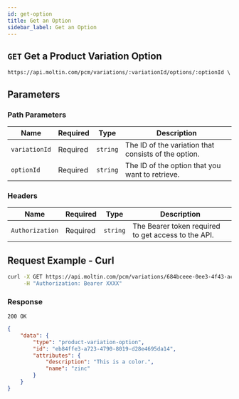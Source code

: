 ```yaml
---
id: get-option
title: Get an Option
sidebar_label: Get an Option
---
```



## `GET` Get a Product Variation Option

```http
https://api.moltin.com/pcm/variations/:variationId/options/:optionId \
```

## Parameters

### Path Parameters

| Name | Required | Type | Description |
| --- | --- | --- | --- |
| `variationId` | Required | `string` | The ID of the variation that consists of the option. |
| `optionId` | Required | `string` | The ID of the option that you want to retrieve. |

### Headers

| Name | Required | Type | Description |
| --- | --- | --- | --- |
| `Authorization` | Required | `string` | The Bearer token required to get access to the API. |

## Request Example - Curl

```bash
curl -X GET https://api.moltin.com/pcm/variations/684bceee-0ee3-4f43-ac32-50bb44c1eee5/options/39148bc3-3028-4196-9350-1b4ac927c9d6 \
     -H "Authorization: Bearer XXXX"
```

### Response

`200 OK`

```json
{
    "data": {
        "type": "product-variation-option",
        "id": "eb84ffe3-a723-4790-8019-d28e4695da14",
        "attributes": {
            "description": "This is a color.",
            "name": "zinc"
        }
    }
}
```
